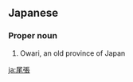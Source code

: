 ==Japanese==
{{ja-kanjitab|尾|張}}

===Proper noun===
{{ja-pos|proper noun|おわり}}

# Owari, an old province of Japan

[[ja:尾張]]